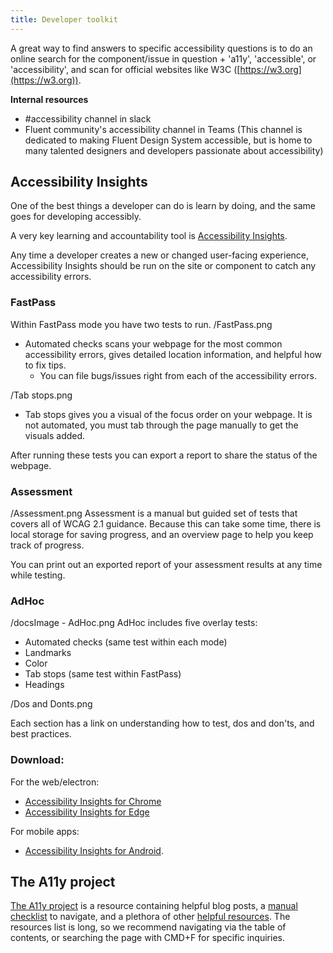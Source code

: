 ```yaml
---
title: Developer toolkit
---
```


A great way to find answers to specific accessibility questions is to do an online search for the component/issue in question + 'a11y', 'accessible', or 'accessibility', and scan for official websites like W3C ([https://w3.org](https://w3.org)). 

**Internal resources**
- #accessibility channel in slack
- Fluent community's accessibility channel in Teams (This channel is dedicated to making Fluent Design System accessible, but is home to many talented designers and developers passionate about accessibility)
## Accessibility Insights
One of the best things a developer can do is learn by doing, and the same goes for developing accessibly. 

A very key learning and accountability tool is [Accessibility Insights](https://accessibilityinsights.io/). 

Any time a developer creates a new or changed user-facing experience, Accessibility Insights should be run on the site or component to catch any accessibility errors. 

### FastPass
Within FastPass mode you have two tests to run.
/FastPass.png
- Automated checks scans your webpage for the most common accessibility errors, gives detailed location information, and helpful how to fix tips.
	- You can file bugs/issues right from each of the accessibility errors.

/Tab stops.png

- Tab stops gives you a visual of the focus order on your webpage. It is not automated, you must tab through the page manually to get the visuals added.

After running these tests you can export a report to share the status of the webpage.

### Assessment
/Assessment.png
Assessment is a manual but guided set of tests that covers all of WCAG 2.1 guidance. Because this can take some time, there is local storage for saving progress, and an overview page to help you keep track of progress. 

You can print out an exported report of your assessment results at any time while testing.

### AdHoc
/docsImage - AdHoc.png
AdHoc includes five overlay tests:

- Automated checks (same test within each mode)
- Landmarks
- Color
- Tab stops (same test within FastPass)
- Headings

/Dos and Donts.png

Each section has a link on understanding how to test, dos and don'ts, and best practices. 

### Download:
For the web/electron: 
- [Accessibility Insights for Chrome](https://chrome.google.com/webstore/detail/accessibility-insights-fo/pbjjkligggfmakdaogkfomddhfmpjeni)
- [Accessibility Insights for Edge](https://microsoftedge.microsoft.com/addons/detail/ghbhpcookfemncgoinjblecnilppimih)

For mobile apps: 
- [Accessibility Insights for Android](https://accessibilityinsights.io/en/downloads). 

## The A11y project
[The A11y project](https://www.a11yproject.com/#learn-the-fundamentals-and-principles-behind-accessible-design) is a resource containing helpful blog posts, a [manual checklist](https://www.a11yproject.com/checklist/) to navigate, and a plethora of other [helpful resources](https://www.a11yproject.com/resources/). The resources list is long, so we recommend navigating via the table of contents, or searching the page with CMD+F for specific inquiries. 